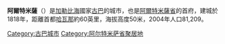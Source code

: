 {{Infobox settlement
<!--See the Table at Infobox Settlement for all fields and descriptions of usage-->
<!-- Basic info  ---------------->
|official_name          = 阿爾特米薩
|other_name             =
|native_name            = 
|nickname               = 
|settlement_type        = 
|motto                  =
<!-- images and maps  ----------->
|image_skyline          = 
|imagesize              = 
|image_caption          = 
|image_flag             = 
|flag_size              =
|image_seal             = 
|seal_size              =
|image_shield           = 
|shield_size            =
|city_logo              =
|citylogo_size          =
|image_map              = 
|mapsize                = 
|map_caption            = 
|map_caption1           = 
|image_dot_map          = 
|dot_mapsize            = 
|dot_map_caption        = 
|dot_x =   |dot_y = 
|pushpin_map            = Cuba
|pushpin_label_position = none
|pushpin_map_caption    = 
|pushpin_mapsize        = 280
<!-- Location ------------------>
|coordinates_display    = inline,title
|coordinates_region     = CU
|subdivision_type       = 國家
|subdivision_name       = {{flag|Cuba}}
|subdivision_type1      = 省
|subdivision_name1      = [[阿爾特米薩省|阿爾特米薩省]]
|subdivision_type2      = 
|subdivision_name2      = 
|subdivision_type3      = 
|subdivision_name3      = 
|subdivision_type4      = 
|subdivision_name4      =
<!-- Politics ----------------->
|government_footnotes   =
|government_type        =
|leader_title           = 
|leader_name            = 
|leader_title1          = 
|leader_name1           = 
|leader_title2          = 
|leader_name2           = 
|leader_title3          = 
|leader_name3           = 
|leader_title4          = 
|leader_name4           = 
|established_title      = 
|established_date       = 
|established_title2     =  <!-- Incorporated (town) -->
|established_date2      = 
|established_title3     = <!-- Incorporated (city) -->
|established_date3      =
<!-- Area    --------------------->
|area_magnitude         = 
|unit_pref                = 
|area_footnotes           =
|area_total_km2           = 690
|area_land_km2            = <!--See table @ Template:Infobox Settlement for details on automatic unit conversion-->
|area_water_km2           =
|area_land_sq_mi          =
|area_blank1_title        =
|area_blank1_km2          =
<!-- Population   ----------------------->
|population_as_of               = 2004
|population_footnotes           = 
|population_note                = 
|population_total               = 81209
|population_density_km2         = 117.7
|population_urban               =
|population_density_urban_km2   =
|population_blank1_title        =
|population_blank1              =
<!-- General information  --------------->
|timezone               = [[北美東部時間|北美東部時間]]
|utc_offset             = -5
|timezone_DST           = 
|utc_offset_DST         = 
|latd= 22|latm= 48|lats= 49|latNS=N
|longd= 82|longm= 45|longs= 48|longEW=W
|elevation_footnotes    =  <!--for references: use <ref> </ref> tags-->
|elevation_m            = 50
<!-- Area/postal codes & others -------->
|postal_code_type       = 
|postal_code            = 
|area_code              = +53-47
|blank_name             =
|blank_info             =
|blank1_name            =
|blank1_info            =
|website                = 
|footnotes              = 
}} <!--Infobox ends-->

'''阿爾特米薩'''（{{lang-es|Artemisa}}）是[[加勒比海|加勒比海]]國家[[古巴|古巴]]的城市，也是[[阿爾特米薩省|阿爾特米薩省]]的首府，建城於1818年，距離首都[[哈瓦那|哈瓦那]]約60英里，海拔高度50米，2004年人口81,209。



[[Category:古巴城市|Category:古巴城市]]
[[Category:阿尔特米萨省聚居地|Category:阿尔特米萨省聚居地]]